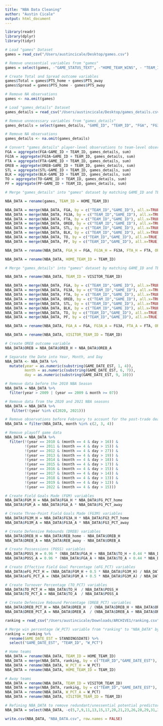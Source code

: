 ```yaml
---
title: "NBA Data Cleaning"
author: "Austin Cicale"
output: html_document
---
```


```r
library(readr)
library(dplyr)
library(tidyr)
```

```r
# Load "games" Dataset
games = read_csv("/Users/austincicale/Desktop/games.csv")
```

```r
# Remove unessential variables from "games"
games = select(games, -"GAME_STATUS_TEXT", -"HOME_TEAM_WINS", - "TEAM_ID_home", - "TEAM_ID_away")

# Create Total and Spread outcome variables
games$Total = games$PTS_home + games$PTS_away
games$Spread = games$PTS_home - games$PTS_away

# Remove NA observations
games <- na.omit(games)
```

```r
# Load "games_details" Dataset
games_details = read_csv("/Users/austincicale/Desktop/games_details.csv")
```

```r
# Remove unnecessary variables from "games_details"
games_details = select(games_details, "GAME_ID", "TEAM_ID", "FGA", "FG3A", "FTA", "OREB", "STL", "BLK", "TO", "PF")

# Remove NA observations
games_details <- na.omit(games_details)
```

```r
# Convert "games_details" player-level observations to team-level observations
FGA = aggregate(FGA~GAME_ID + TEAM_ID, games_details, sum)
FG3A = aggregate(FG3A~GAME_ID + TEAM_ID, games_details, sum)
FTA = aggregate(FTA~GAME_ID + TEAM_ID, games_details, sum)
OREB = aggregate(OREB~GAME_ID + TEAM_ID, games_details, sum)
STL = aggregate(STL~GAME_ID + TEAM_ID, games_details, sum)
BLK = aggregate(BLK~GAME_ID + TEAM_ID, games_details, sum)
TO = aggregate(TO~GAME_ID + TEAM_ID, games_details, sum)
PF = aggregate(PF~GAME_ID + TEAM_ID, games_details, sum)
```

```r
# Merge "games_details" into "games" dataset by matching GAME_ID and TEAM_ID (Home Teams)

NBA_DATA = rename(games, TEAM_ID = HOME_TEAM_ID)

NBA_DATA = merge(NBA_DATA, FGA, by = c("TEAM_ID","GAME_ID"), all.x=TRUE)  
NBA_DATA = merge(NBA_DATA, FG3A, by = c("TEAM_ID","GAME_ID"), all.x=TRUE)
NBA_DATA = merge(NBA_DATA, FTA, by = c("TEAM_ID","GAME_ID"), all.x=TRUE)
NBA_DATA = merge(NBA_DATA, OREB, by = c("TEAM_ID","GAME_ID"), all.x=TRUE)
NBA_DATA = merge(NBA_DATA, STL, by = c("TEAM_ID","GAME_ID"), all.x=TRUE)
NBA_DATA = merge(NBA_DATA, BLK, by = c("TEAM_ID","GAME_ID"), all.x=TRUE)
NBA_DATA = merge(NBA_DATA, TO, by = c("TEAM_ID","GAME_ID"), all.x=TRUE)
NBA_DATA = merge(NBA_DATA, PF, by = c("TEAM_ID","GAME_ID"), all.x=TRUE)

NBA_DATA = rename(NBA_DATA, FGA_H = FGA, FG3A_H = FG3A, FTA_H = FTA, OREB_H = OREB, STL_H = STL, BLK_H = BLK, TO_H = TO, PF_H = PF)

NBA_DATA = rename(NBA_DATA, HOME_TEAM_ID = TEAM_ID)

# Merge "games_details" into "games" dataset by matching GAME_ID and TEAM_ID (Away Teams)

NBA_DATA = rename(NBA_DATA, TEAM_ID = VISITOR_TEAM_ID)

NBA_DATA = merge(NBA_DATA, FGA, by = c("TEAM_ID","GAME_ID"), all.x=TRUE)  
NBA_DATA = merge(NBA_DATA, FG3A, by = c("TEAM_ID","GAME_ID"), all.x=TRUE)
NBA_DATA = merge(NBA_DATA, FTA, by = c("TEAM_ID","GAME_ID"), all.x=TRUE)
NBA_DATA = merge(NBA_DATA, OREB, by = c("TEAM_ID","GAME_ID"), all.x=TRUE)
NBA_DATA = merge(NBA_DATA, STL, by = c("TEAM_ID","GAME_ID"), all.x=TRUE)
NBA_DATA = merge(NBA_DATA, BLK, by = c("TEAM_ID","GAME_ID"), all.x=TRUE)
NBA_DATA = merge(NBA_DATA, TO, by = c("TEAM_ID","GAME_ID"), all.x=TRUE)
NBA_DATA = merge(NBA_DATA, PF, by = c("TEAM_ID","GAME_ID"), all.x=TRUE)

NBA_DATA = rename(NBA_DATA, FGA_A = FGA, FG3A_A = FG3A, FTA_A = FTA, OREB_A = OREB, STL_A = STL, BLK_A = BLK, TO_A = TO, PF_A = PF)

NBA_DATA = rename(NBA_DATA, VISITOR_TEAM_ID = TEAM_ID)
```

```r
# Create OREB outcome variable
NBA_DATA$OREB = NBA_DATA$OREB_H + NBA_DATA$OREB_A
```

```r
# Separate the Date into Year, Month, and Day
NBA_DATA <- NBA_DATA %>%
  mutate(year = as.numeric(substring(GAME_DATE_EST, 1, 4)),
         month = as.numeric(substring(GAME_DATE_EST, 6, 7)),
         day = as.numeric(substring(GAME_DATE_EST, 9, 10)))

# Remove data before the 2010 NBA Season
NBA_DATA = NBA_DATA %>%
  filter(year > 2009 | (year == 2009 & month >= 07))

# Remove data from the 2020 and 2021 NBA seasons
NBA_DATA = NBA_DATA %>%
   filter(!(year %in% c(2020, 2021)))

# Remove observations before February to account for the post-trade deadline
NBA_DATA = filter(NBA_DATA, month %in% c(2, 3, 4))

# Remove playoff game data
NBA_DATA = NBA_DATA %>%
  filter(!(year == 2010 & (month == 4 & day > 16)) &
         !(year == 2011 & (month == 4 & day > 15)) &
         !(year == 2012 & (month == 4 & day > 27)) &
         !(year == 2013 & (month == 4 & day > 19)) &
         !(year == 2014 & (month == 4 & day > 18)) &
         !(year == 2015 & (month == 4 & day > 17)) &
         !(year == 2016 & (month == 4 & day > 15)) &
         !(year == 2017 & (month == 4 & day > 14)) &
         !(year == 2018 & (month == 4 & day > 13)) &
         !(year == 2019 & (month == 4 & day > 12)) &
         !(year == 2022 & (month == 4 & day > 15))) 
```

```r
# Create Field Goals Made (FGM) variables
NBA_DATA$FGM_H = NBA_DATA$FGA_H * NBA_DATA$FG_PCT_home
NBA_DATA$FGM_A = NBA_DATA$FGA_A * NBA_DATA$FG_PCT_away

# Create Three-Point Field Goals Made (FG3M) variables
NBA_DATA$FG3M_H = NBA_DATA$FG3A_H * NBA_DATA$FG3_PCT_home
NBA_DATA$FG3M_A = NBA_DATA$FG3A_A * NBA_DATA$FG3_PCT_away

# Create Defensive Rebounds (DREB) variables
NBA_DATA$DREB_H = NBA_DATA$REB_home - NBA_DATA$OREB_H
NBA_DATA$DREB_A = NBA_DATA$REB_away - NBA_DATA$OREB_A

# Create Possessions (POSS) variables
NBA_DATA$POSS_H = 0.96 * (NBA_DATA$FGA_H + NBA_DATA$TO_H + 0.44 * NBA_DATA$FTA_H - NBA_DATA$OREB_H)
NBA_DATA$POSS_A = 0.96 * (NBA_DATA$FGA_A + NBA_DATA$TO_A + 0.44 * NBA_DATA$FTA_A - NBA_DATA$OREB_A)

# Create Effective Field Goal Percentage (eFG_PCT) variables
NBA_DATA$eFG_PCT_H = (NBA_DATA$FGM_H + 0.5 * NBA_DATA$FG3M_H) / NBA_DATA$FGA_H 
NBA_DATA$eFG_PCT_A = (NBA_DATA$FGM_A + 0.5 * NBA_DATA$FG3M_A) / NBA_DATA$FGA_A

# Create Turnover Percentage (TO_PCT) variables
NBA_DATA$TO_PCT_H = NBA_DATA$TO_H  / NBA_DATA$POSS_H 
NBA_DATA$TO_PCT_A = NBA_DATA$TO_A  / NBA_DATA$POSS_A

# Create Defensive Rebound Percentage (DREB_PCT) variables
NBA_DATA$DREB_PCT_H = NBA_DATA$DREB_H  / (NBA_DATA$DREB_H + NBA_DATA$OREB_A)
NBA_DATA$DREB_PCT_A = NBA_DATA$DREB_A  / (NBA_DATA$DREB_A + NBA_DATA$OREB_H)
```

```r
ranking = read_csv("/Users/austincicale/Downloads/ARCHIVE1/ranking.csv")
```

```r
# Merge win percentage (W_PCT) variable from "ranking" to "NBA_DATA" by matching TEAM_ID and the date
ranking = ranking %>%
  rename(GAME_DATE_EST = STANDINGSDATE) %>%
  select("GAME_DATE_EST", "TEAM_ID", "W_PCT")

# Home teams
NBA_DATA = rename(NBA_DATA, TEAM_ID = HOME_TEAM_ID)
NBA_DATA = merge(NBA_DATA, ranking, by = c("TEAM_ID","GAME_DATE_EST"), all.x=TRUE)
NBA_DATA = rename(NBA_DATA, W_PCT_H = W_PCT)
NBA_DATA = rename(NBA_DATA, HOME_TEAM_ID = TEAM_ID)

# Away teams
NBA_DATA = rename(NBA_DATA, TEAM_ID = VISITOR_TEAM_ID)
NBA_DATA = merge(NBA_DATA, ranking, by = c("TEAM_ID","GAME_DATE_EST"), all.x=TRUE)
NBA_DATA = rename(NBA_DATA, W_PCT_A = W_PCT)
NBA_DATA = rename(NBA_DATA, VISITOR_TEAM_ID = TEAM_ID)
```

```r
# Refining NBA_DATA to remove redundant/unessential potential predictors
NBA_DATA = select(NBA_DATA, -c(5,7,9,11,13,15,17,20,21,23,26,28,29,31,34,37:45))

write.csv(NBA_DATA, "NBA_DATA.csv", row.names = FALSE)
```

